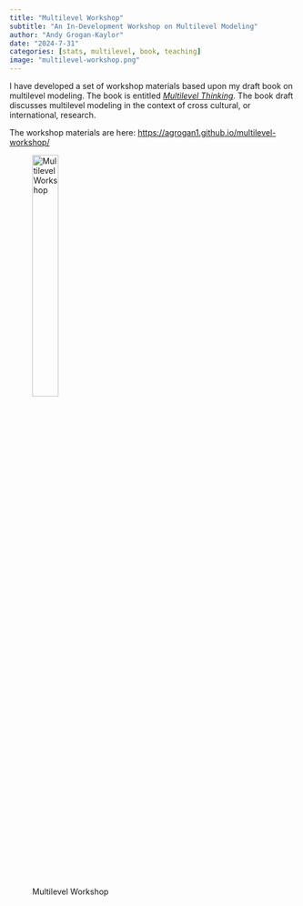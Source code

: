 ```yaml
---
title: "Multilevel Workshop"
subtitle: "An In-Development Workshop on Multilevel Modeling"
author: "Andy Grogan-Kaylor"
date: "2024-7-31"
categories: [stats, multilevel, book, teaching]
image: "multilevel-workshop.png"
---
```


I have developed a set of workshop materials based upon my draft book on multilevel modeling. The book is entitled [*Multilevel Thinking*](https://agrogan1.github.io/multilevel-thinking/). The book draft discusses multilevel modeling in the context of cross cultural, or international, research. 

The workshop materials are here: [https://agrogan1.github.io/multilevel-workshop/](https://agrogan1.github.io/multilevel-workshop/)

![Multilevel Workshop](multilevel-workshop.png){width=33%}







